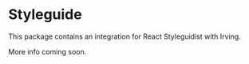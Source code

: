 <Meta title="Packages/Styleguide" />

# Styleguide
This package contains an integration for React Styleguidist with Irving.

More info coming soon.
